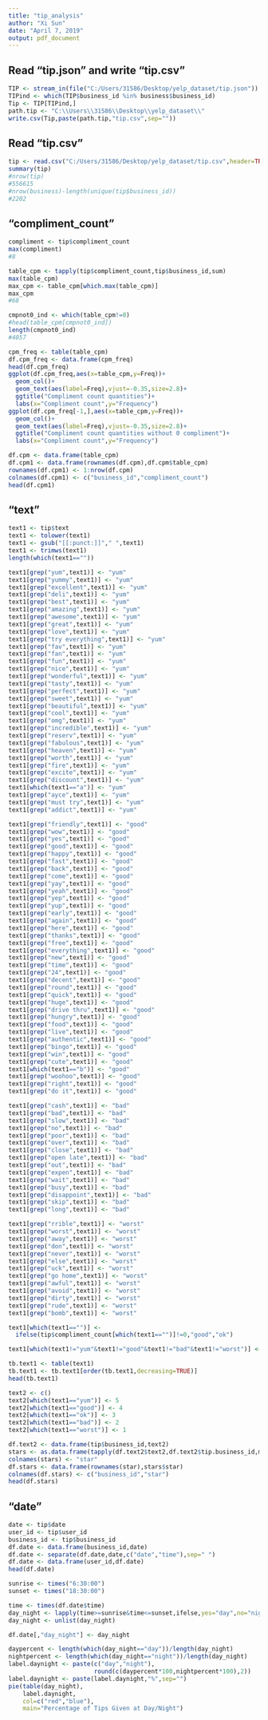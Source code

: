---
title: "tip_analysis"
author: "Xi Sun"
date: "April 7, 2019"
output: pdf_document
---

## Read "tip.json" and write "tip.csv"

```{r}
TIP <- stream_in(file("C:/Users/31586/Desktop/yelp_dataset/tip.json"))
TIPind <- which(TIP$business_id %in% business$business_id)
Tip <- TIP[TIPind,]
path.tip <- "C:\\Users\\31586\\Desktop\\yelp_dataset\\"
write.csv(Tip,paste(path.tip,"tip.csv",sep=""))
```

## Read "tip.csv"

```{r}
tip <- read.csv("C:/Users/31586/Desktop/yelp_dataset/tip.csv",header=TRUE)
summary(tip)
#nrow(tip)
#556615
#nrow(business)-length(unique(tip$business_id))
#2202
```

## "compliment_count"

```{r}
compliment <- tip$compliment_count
max(compliment)
#8

table_cpm <- tapply(tip$compliment_count,tip$business_id,sum)
max(table_cpm)
max_cpm <- table_cpm[which.max(table_cpm)]
max_cpm
#68

cmpnot0_ind <- which(table_cpm!=0)
#head(table_cpm[cmpnot0_ind])
length(cmpnot0_ind)
#4057

cpm_freq <- table(table_cpm)
df.cpm_freq <- data.frame(cpm_freq)
head(df.cpm_freq)
ggplot(df.cpm_freq,aes(x=table_cpm,y=Freq))+
  geom_col()+
  geom_text(aes(label=Freq),vjust=-0.35,size=2.8)+
  ggtitle("Compliment count quantities")+
  labs(x="Compliment count",y="Frequency")
ggplot(df.cpm_freq[-1,],aes(x=table_cpm,y=Freq))+
  geom_col()+
  geom_text(aes(label=Freq),vjust=-0.35,size=2.8)+
  ggtitle("Compliment count quantities without 0 compliment")+
  labs(x="Compliment count",y="Frequency")

df.cpm <- data.frame(table_cpm)
df.cpm1 <- data.frame(rownames(df.cpm),df.cpm$table_cpm)
rownames(df.cpm1) <- 1:nrow(df.cpm)
colnames(df.cpm1) <- c("business_id","compliment_count")
head(df.cpm1)
```

## "text"

```{r}
text1 <- tip$text
text1 <- tolower(text1)
text1 <- gsub("[[:punct:]]"," ",text1)
text1 <- trimws(text1)
length(which(text1==""))

text1[grep("yum",text1)] <- "yum"
text1[grep("yummy",text1)] <- "yum"
text1[grep("excellent",text1)] <- "yum"
text1[grep("deli",text1)] <- "yum"
text1[grep("best",text1)] <- "yum"
text1[grep("amazing",text1)] <- "yum"
text1[grep("awesome",text1)] <- "yum"
text1[grep("great",text1)] <- "yum"
text1[grep("love",text1)] <- "yum"
text1[grep("try everything",text1)] <- "yum"
text1[grep("fav",text1)] <- "yum"
text1[grep("fan",text1)] <- "yum"
text1[grep("fun",text1)] <- "yum"
text1[grep("nice",text1)] <- "yum"
text1[grep("wonderful",text1)] <- "yum"
text1[grep("tasty",text1)] <- "yum"
text1[grep("perfect",text1)] <- "yum"
text1[grep("sweet",text1)] <- "yum"
text1[grep("beautiful",text1)] <- "yum"
text1[grep("cool",text1)] <- "yum"
text1[grep("omg",text1)] <- "yum"
text1[grep("incredible",text1)] <- "yum"
text1[grep("reserv",text1)] <- "yum"
text1[grep("fabulous",text1)] <- "yum"
text1[grep("heaven",text1)] <- "yum"
text1[grep("worth",text1)] <- "yum"
text1[grep("fire",text1)] <- "yum"
text1[grep("excite",text1)] <- "yum"
text1[grep("discount",text1)] <- "yum"
text1[which(text1=="a")] <- "yum"
text1[grep("ayce",text1)] <- "yum"
text1[grep("must try",text1)] <- "yum"
text1[grep("addict",text1)] <- "yum"

text1[grep("friendly",text1)] <- "good"
text1[grep("wow",text1)] <- "good"
text1[grep("yes",text1)] <- "good"
text1[grep("good",text1)] <- "good"
text1[grep("happy",text1)] <- "good"
text1[grep("fast",text1)] <- "good"
text1[grep("back",text1)] <- "good"
text1[grep("come",text1)] <- "good"
text1[grep("yay",text1)] <- "good"
text1[grep("yeah",text1)] <- "good"
text1[grep("yep",text1)] <- "good"
text1[grep("yup",text1)] <- "good"
text1[grep("early",text1)] <- "good"
text1[grep("again",text1)] <- "good"
text1[grep("here",text1)] <- "good"
text1[grep("thanks",text1)] <- "good"
text1[grep("free",text1)] <- "good"
text1[grep("everything",text1)] <- "good"
text1[grep("new",text1)] <- "good"
text1[grep("time",text1)] <- "good"
text1[grep("24",text1)] <- "good"
text1[grep("decent",text1)] <- "good"
text1[grep("round",text1)] <- "good"
text1[grep("quick",text1)] <- "good"
text1[grep("huge",text1)] <- "good"
text1[grep("drive thru",text1)] <- "good"
text1[grep("hungry",text1)] <- "good"
text1[grep("food",text1)] <- "good"
text1[grep("live",text1)] <- "good"
text1[grep("authentic",text1)] <- "good"
text1[grep("bingo",text1)] <- "good"
text1[grep("win",text1)] <- "good"
text1[grep("cute",text1)] <- "good"
text1[which(text1=="b")] <- "good"
text1[grep("woohoo",text1)] <- "good"
text1[grep("right",text1)] <- "good"
text1[grep("do it",text1)] <- "good"

text1[grep("cash",text1)] <- "bad"
text1[grep("bad",text1)] <- "bad"
text1[grep("slow",text1)] <- "bad"
text1[grep("no",text1)] <- "bad"
text1[grep("poor",text1)] <- "bad"
text1[grep("over",text1)] <- "bad"
text1[grep("close",text1)] <- "bad"
text1[grep("open late",text1)] <- "bad"
text1[grep("out",text1)] <- "bad"
text1[grep("expen",text1)] <- "bad"
text1[grep("wait",text1)] <- "bad"
text1[grep("busy",text1)] <- "bad"
text1[grep("disappoint",text1)] <- "bad"
text1[grep("skip",text1)] <- "bad"
text1[grep("long",text1)] <- "bad"

text1[grep("rrible",text1)] <- "worst"
text1[grep("worst",text1)] <- "worst"
text1[grep("away",text1)] <- "worst"
text1[grep("don",text1)] <- "worst"
text1[grep("never",text1)] <- "worst"
text1[grep("else",text1)] <- "worst"
text1[grep("uck",text1)] <- "worst"
text1[grep("go home",text1)] <- "worst"
text1[grep("awful",text1)] <- "worst"
text1[grep("avoid",text1)] <- "worst"
text1[grep("dirty",text1)] <- "worst"
text1[grep("rude",text1)] <- "worst"
text1[grep("bomb",text1)] <- "worst"

text1[which(text1=="")] <- 
  ifelse(tip$compliment_count[which(text1=="")]!=0,"good","ok")

text1[which(text1!="yum"&text1!="good"&text1!="bad"&text1!="worst")] <- "ok"

tb.text1 <- table(text1)
tb.text1 <- tb.text1[order(tb.text1,decreasing=TRUE)]
head(tb.text1)

text2 <- c()
text2[which(text1=="yum")] <- 5
text2[which(text1=="good")] <- 4
text2[which(text1=="ok")] <- 3
text2[which(text1=="bad")] <- 2
text2[which(text1=="worst")] <- 1

df.text2 <- data.frame(tip$business_id,text2)
stars <- as.data.frame(tapply(df.text2$text2,df.text2$tip.business_id,mean))
colnames(stars) <- "star"
df.stars <- data.frame(rownames(star),stars$star)
colnames(df.stars) <- c("business_id","star")
head(df.stars)
```

## "date"

```{r}
date <- tip$date
user_id <- tip$user_id
business_id <- tip$business_id
df.date <- data.frame(business_id,date)
df.date <- separate(df.date,date,c("date","time"),sep=" ")
df.date <- data.frame(user_id,df.date)
head(df.date)

sunrise <- times("6:30:00")
sunset <- times("18:30:00")

time <- times(df.date$time)
day_night <- lapply(time>=sunrise&time<=sunset,ifelse,yes="day",no="night")
day_night <- unlist(day_night)

df.date[,"day_night"] <- day_night

daypercent <- length(which(day_night=="day"))/length(day_night)
nightpercent <- length(which(day_night=="night"))/length(day_night)
label.daynight <- paste(c("day","night"),
                        round(c(daypercent*100,nightpercent*100),2))
label.daynight <- paste(label.daynight,"%",sep="")
pie(table(day_night),
    label.daynight,
    col=c("red","blue"),
    main="Percentage of Tips Given at Day/Night")
```